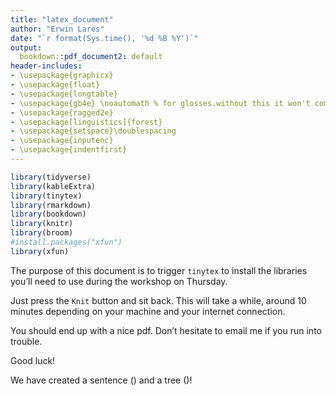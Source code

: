 ```yaml
---
title: "latex_document"
author: "Erwin Lares"
date: "`r format(Sys.time(), '%d %B %Y')`"
output:
  bookdown::pdf_document2: default
header-includes:
- \usepackage{graphicx}
- \usepackage{float}
- \usepackage{longtable}
- \usepackage{gb4e} \noautomath % for glosses.without this it won't compile!!!
- \usepackage{ragged2e}
- \usepackage[linguistics]{forest}
- \usepackage{setspace}\doublespacing
- \usepackage{inputenc}
- \usepackage{indentfirst}
---
```


```r
library(tidyverse)
library(kableExtra)
library(tinytex)
library(rmarkdown)
library(bookdown)
library(knitr)
library(broom)
#install.packages("xfun")
library(xfun)
```


The purpose of this document is to trigger `tinytex` to install the libraries you'll need to use during the workshop on Thursday. 

Just press the `Knit` button and sit back. This will take a while, around 10 minutes depending on your machine and your internet connection. 

You should end up with a nice pdf. Don't hesitate to email me if you run into trouble. 

Good luck!

\newpage
\FlushLeft
\singlespacing

```{=tex}
\begin{exe} 
    \ex\label{level-1}
    \begin{xlist} 
        
        \ex\label{level-1-a}
        \gll text a.\\
          text a\\
        \trans ‘text a’
        
        \ex\label{level-1-b}
        \gll text b.\\
          text b\\
        \trans ‘text b’
       
    \end{xlist}
\end{exe}
```


```{=tex}
\begin{exe}
\ex\label{tree-1}
% if there is text, it goes here
  \hfil
  \begin{forest}
    [A [B][C]]
  \end{forest}
  \hfil
\end{exe}
```

We have created a sentence (\ref{level-1}) and a tree (\ref{tree-1})!

